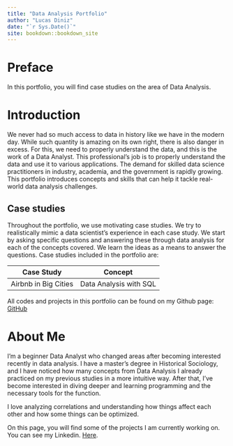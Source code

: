 ```yaml
---
title: "Data Analysis Portfolio"
author: "Lucas Diniz"
date: "`r Sys.Date()`"
site: bookdown::bookdown_site
---
```



# Preface {.unnumbered}

In this portfolio, you will find case studies on the area of Data Analysis.

# Introduction {.unnumbered}

We never had so much access to data in history like we have in the modern day. While such quantity is amazing on its own right, there is also danger in excess. For this, we need to properly understand the data, and this is the work of a Data Analyst. This professional's job is to properly understand the data and use it to various applications. 
The demand for skilled data science practitioners in industry, academia, and the government is rapidly growing. This portfolio introduces concepts and skills that can help it tackle real-world data analysis challenges. 

## Case studies {.unnumbered}

Throughout the portfolio, we use motivating case studies. We try to realistically mimic a data scientist’s experience in each case study. We start by asking specific questions and answering these through data analysis for each of the concepts covered. We learn the ideas as a means to answer the questions. Case studies included in the portfolio are:

| **Case Study**       | **Concept**            |
|----------------------|------------------------|
| Airbnb in Big Cities | Data Analysis with SQL |

All codes and projects in this portfolio can be found on my Github page: [GitHub](https://github.com/Lukediniz)

# About Me {#author .unnumbered}

I'm a beginner Data Analyst who changed areas after becoming interested recently in data analysis. I have a master's degree in Historical Sociology, and I have noticed how many concepts from Data Analysis I already practiced on my previous studies in a more intuitive way. After that, I've become interested in diving deeper and learning programming and the necessary tools for the function.

I love analyzing correlations and understanding how things affect each other and how some things can be optimized.

On this page, you will find some of the projects I am currently working on. You can see my Linkedin. [Here](https://www.linkedin.com/in/lucas-diniz-85a632254/).\
